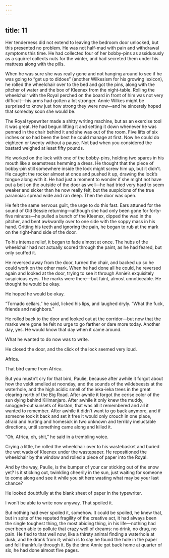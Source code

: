 ```yaml
---
---
---
```

title: 11
---




Her tenderness did not extend to leaving the bedroom door unlocked, but this presented no problem. He was not half-mad with pain and withdrawal symptoms this time. He had collected four of her bobby-pins as assiduously as a squirrel collects nuts for the winter, and had secreted them under his mattress along with the pills.

When he was sure she was really gone and not hanging around to see if he was going to “get up to didoes” (another Wilkesism for his growing lexicon), he rolled the wheelchair over to the bed and got the pins, along with the pitcher of water and the box of Kleenex from the night-table. Rolling the wheelchair with the Royal perched on the board in front of him was not very difficult—his arms had gotten a lot stronger. Annie Wilkes might be surprised to know just how strong they were now—and he sincerely hoped that someday soon she would be.

The Royal typewriter made a shitty writing machine, but as an exercise tool it was great. He had begun lifting it and setting it down whenever he was penned in the chair behind it and she was out of the room. Five lifts of six inches or so had been the best he could manage at first. Now he could do eighteen or twenty without a pause. Not bad when you considered the bastard weighed at least fifty pounds.

He worked on the lock with one of the bobby-pins, holding two spares in his mouth like a seamstress hemming a dress. He thought that the piece of bobby-pin still somewhere inside the lock might screw him up, but it didn’t. He caught the rocker almost at once and pushed it up, drawing the lock’s tongue along with it. He had just a moment to wonder if she might not have put a bolt on the outside of the door as well—he had tried very hard to seem weaker and sicker than he now really felt, but the suspicions of the true paranoiac spread wide and ran deep. Then the door was open.

He felt the same nervous guilt, the urge to do this fast. Ears attuned for the sound of Old Bessie returning—although she had only been gone for forty-five minutes—he pulled a bunch of the Kleenex, dipped the wad in the pitcher, and bent awkwardly over to one side with the soppy mass in his hand. Gritting his teeth and ignoring the pain, he began to rub at the mark on the right-hand side of the door.

To his intense relief, it began to fade almost at once. The hubs of the wheelchair had not actually scored through the paint, as he had feared, but only scuffed it.

He reversed away from the door, turned the chair, and backed up so he could work on the other mark. When he had done all he could, he reversed again and looked at the door, trying to see it through Annie’s exquisitely suspicious eyes. The marks were there—but faint, almost unnoticeable. He thought he would be okay.

He hoped he would be okay.

“Tornado cellars,” he said, licked his lips, and laughed dryly. “What the fuck, friends and neighbors.”

He rolled back to the door and looked out at the corridor—but now that the marks were gone he felt no urge to go farther or dare more today. Another day, yes. He would know that day when it came around.

What he wanted to do now was to write.

He closed the door, and the click of the lock seemed very loud.

Africa.

That bird came from Africa.

But you mustn’t cry for that bird, Paulie, because after awhile it forgot about how the veldt smelled at noonday, and the sounds of the wildebeests at the waterhole, and the high acidic smell of the ieka-ieka trees in the great clearing north of the Big Road. After awhile it forgot the cerise color of the sun dying behind Kilimanjaro. After awhile it only knew the muddy, smogged-out sunsets of Boston, that was all it remembered and all it wanted to remember. After awhile it didn’t want to go back anymore, and if someone took it back and set it free it would only crouch in one place, afraid and hurting and homesick in two unknown and terribly ineluctable directions, until something came along and killed it.

“Oh, Africa, oh, shit,” he said in a trembling voice.

Crying a little, he rolled the wheelchair over to his wastebasket and buried the wet wads of Kleenex under the wastepaper. He repositioned the wheelchair by the window and rolled a piece of paper into the Royal.

And by the way, Paulie, is the bumper of your car sticking out of the snow yet? Is it sticking out, twinkling cheerily in the sun, just waiting for someone to come along and see it while you sit here wasting what may be your last chance?

He looked doubtfully at the blank sheet of paper in the typewriter.

I won’t be able to write now anyway. That spoiled it.

But nothing had ever spoiled it, somehow. It could be spoiled, he knew that, but in spite of the reputed fragility of the creative act, it had always been the single toughest thing, the most abiding thing, in his life—nothing had ever been able to pollute that crazy well of dreams: no drink, no drug, no pain. He fled to that well now, like a thirsty animal finding a waterhole at dusk, and he drank from it; which is to say he found the hole in the paper and fell thankfully through it. By the time Annie got back home at quarter of six, he had done almost five pages.